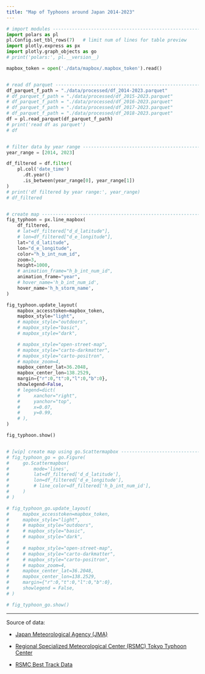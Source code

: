 ```yaml
---
title: "Map of Typhoons around Japan 2014-2023"
---
```


::: {.column-screen}

```python
# import modules ---------------------------------------------------------------
import polars as pl
pl.Config.set_tbl_rows(7)   # limit num of lines for table preview
import plotly.express as px
import plotly.graph_objects as go 
# print('polars:', pl.__version__)

mapbox_token = open('./data/mapbox/.mapbox_token').read()


# read df parquet --------------------------------------------------------------
df_parquet_f_path = "./data/processed/df_2014-2023.parquet"
# df_parquet_f_path = "./data/processed/df_2015-2023.parquet"
# df_parquet_f_path = "./data/processed/df_2016-2023.parquet"
# df_parquet_f_path = "./data/processed/df_2017-2023.parquet"
# df_parquet_f_path = "./data/processed/df_2018-2023.parquet"
df = pl.read_parquet(df_parquet_f_path)
# print('read df as parquet')
# df


# filter data by year range ----------------------------------------------------
year_range = [2014, 2023]

df_filtered = df.filter(
    pl.col('date_time')
      .dt.year()
      .is_between(year_range[0], year_range[1])
)
# print('df filtered by year range:', year_range)
# df_filtered


# create map -------------------------------------------------------------------
fig_typhoon = px.line_mapbox(
    df_filtered,
    # lat=df_filtered["d_d_latitude"],
    # lon=df_filtered["d_e_longitude"],
    lat="d_d_latitude",
    lon="d_e_longitude",
    color="h_b_int_num_id",
    zoom=3,
    height=1000,
    # animation_frame="h_b_int_num_id",
    animation_frame="year",
    # hover_name='h_b_int_num_id',
    hover_name='h_h_storm_name',
)

fig_typhoon.update_layout(
    mapbox_accesstoken=mapbox_token,
    mapbox_style="light",
    # mapbox_style="outdoors",
    # mapbox_style="basic",
    # mapbox_style="dark",

    # mapbox_style="open-street-map",
    # mapbox_style="carto-darkmatter",
    # mapbox_style="carto-positron",
    # mapbox_zoom=4,
    mapbox_center_lat=36.2048,
    mapbox_center_lon=138.2529,
    margin={"r":0,"t":0,"l":0,"b":0},
    showlegend=False,
    # legend=dict(
    #     xanchor="right",
    #     yanchor="top",
    #     x=0.07,
    #     y=0.99,
    # ),
)

fig_typhoon.show()


# [wip] create map using go.Scattermapbox --------------------------------------------
# fig_typhoon_go = go.Figure(
#     go.Scattermapbox(
#         mode='lines',
#         lat=df_filtered['d_d_latitude'],
#         lon=df_filtered['d_e_longitude'],
#         # line_color=df_filtered['h_b_int_num_id'],
#     )
# )

# fig_typhoon_go.update_layout(
#     mapbox_accesstoken=mapbox_token,
#     mapbox_style="light",
#     # mapbox_style="outdoors",
#     # mapbox_style="basic",
#     # mapbox_style="dark",
#
#     # mapbox_style="open-street-map",
#     # mapbox_style="carto-darkmatter",
#     # mapbox_style="carto-positron",
#     # mapbox_zoom=4,
#     mapbox_center_lat=36.2048,
#     mapbox_center_lon=138.2529,
#     margin={"r":0,"t":0,"l":0,"b":0},
#     showlegend = False,
# )

# fig_typhoon_go.show()
```

:::

---

Source of data: 

- [Japan Meteorological Agency (JMA)](https://www.jma.go.jp/jma/indexe.html)

- [Regional Specialized Meteorological Center (RSMC) Tokyo Typhoon Center](https://www.jma.go.jp/jma/jma-eng/jma-center/rsmc-hp-pub-eg/RSMC_HP.html)

- [RSMC Best Track Data](https://www.jma.go.jp/jma/jma-eng/jma-center/rsmc-hp-pub-eg/besttrack.html)


